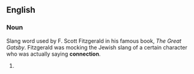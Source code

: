 ==English==
{{rfv}}
===Noun===
{{en-noun}}
Slang word used by F. Scott Fitzgerald in his famous book, ''The Great Gatsby''. Fitzgerald was mocking the Jewish slang of a certain character who was actually saying '''connection'''.

# {{substub}}